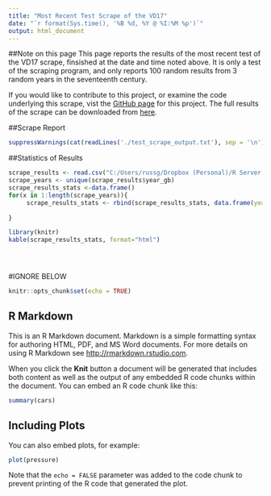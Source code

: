```yaml
---
title: "Most Recent Test Scrape of the VD17"
date: "`r format(Sys.time(), '%B %d, %Y @ %I:%M %p')`"
output: html_document
---
```


##Note on this page
This page reports the results of the most recent test of the VD17 scrape, finsished at the date and time noted above.  It is only a test of the scraping program, and only reports 100 random results from 3 random years in the seventeenth century.  

If you would like to contribute to this project, or examine the code underlying this scrape, vist the [GitHub page](https://github.com/stuckinthe16th/vd17_scrape) for this project.  The full results of the scrape can be downloaded from [here](http://earlymodernprinting.com/data/test_scrape_results.csv).


##Scrape Report
```r
suppressWarnings(cat(readLines('./test_scrape_output.txt'), sep = '\n'))
```


##Statistics of Results
```r
scrape_results <- read.csv("C:/Users/russg/Dropbox (Personal)/R Server Files/vd17_scrape/output/vd17_scrape_2017-06-16.csv")
scrape_years <- unique(scrape_results$year_gb)
scrape_results_stats <-data.frame()
for(x in 1:length(scrape_years)){
     scrape_results_stats <- rbind(scrape_results_stats, data.frame(year=scrape_years[x], num_books= nrow(scrape_results[scrape_results$year_gb==scrape_years[x],])))
     
}

library(knitr)
kable(scrape_results_stats, format="html")





```





#IGNORE BELOW
```r
knitr::opts_chunk$set(echo = TRUE)
```

## R Markdown

This is an R Markdown document. Markdown is a simple formatting syntax for authoring HTML, PDF, and MS Word documents. For more details on using R Markdown see <http://rmarkdown.rstudio.com>.

When you click the **Knit** button a document will be generated that includes both content as well as the output of any embedded R code chunks within the document. You can embed an R code chunk like this:

```r
summary(cars)
```

## Including Plots

You can also embed plots, for example:

```r
plot(pressure)
```

Note that the `echo = FALSE` parameter was added to the code chunk to prevent printing of the R code that generated the plot.
